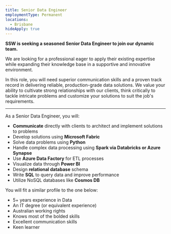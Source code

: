 ```yaml
---
title: Senior Data Engineer
employmentType: Permanent
locations:
  - Brisbane
hideApply: true
---
```


**SSW is seeking a seasoned Senior Data Engineer to join our dynamic team.**

We are looking for a professional eager to apply their existing expertise while expanding their knowledge base in a supportive and innovative environment.

In this role, you will need superior communication skills and a proven track record in delivering reliable, production-grade data solutions. We value your ability to cultivate strong relationships with our clients, think critically to tackle intricate problems and customize your solutions to suit the job's requirements.

***

As a Senior Data Engineer, you will:

* **Communicate** directly with clients to architect and implement solutions to problems
* Develop solutions using **Microsoft Fabric**
* Solve data problems using **Python**
* Handle complex data processing using **Spark via Databricks or Azure Synapse**
* Use **Azure Data Factory** for ETL processes
* Visualize data through **Power BI**
* Design **relational database** schema
* Write **SQL** to query data and improve performance
* Utilize NoSQL databases like **Cosmos DB**

You will fit a similar profile to the one below:

* 5+ years experience in Data
* An IT degree (or equivalent experience)
* Australian working rights
* Knows most of the bolded skills
* Excellent communication skills
* Keen learner
